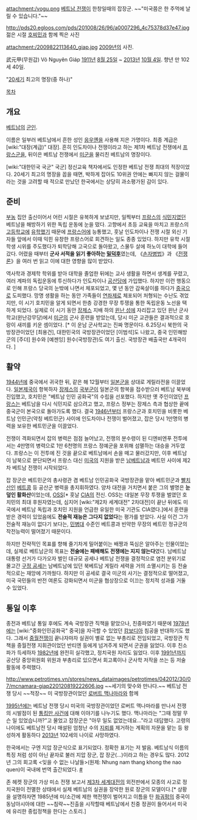 attachment:/vogu.png
[[베트남 전쟁]]이 한창일때의 잡장군. ~~"미국쯤은 한 주먹에 날릴 수 있습니다."~~

http://pds20.egloos.com/pds/201008/26/96/a0007296_4c75378d37e47.jpg
젊은 시절 [[호찌민]]과 함께 찍은 사진 

attachment:/2009822113640_giap.jpg
[[2009년]]의 사진.

武元甲(무원갑)
Võ Nguyên Giáp 
[[1911년]] [[8월 25일]] ~ [[2013년]] [[10월 4일]]. 향년 만 102세 40일.

"[[20세기]] 최고의 명장(중 하나)" 

[[목차]]
== 개요 ==
[[베트남]]의 [[군인]]. 

이름은 일부러 베트남에서 흔한 성인 [[응우옌]]을 사용해 지은 가명이다. 최종 계급은 [wiki:"대장(계급)" 대장]. 흔히 인도차이나 전쟁이라고 하는 제1차 베트남 전쟁에서 [[프랑스군]]을, 뒤이은 베트남 전쟁에서 [[미군]]을 물리친 베트남의 명장이다. 

[wiki:"대한민국 국군" 국군] 정신교육 책자에서도 인정한 베트남 전쟁 최대의 적장이었다. 20세기 최고의 명장을 꼽을 때면, 박하게 잡아도 10위권 안에는 빠지지 않는 걸물이라는 것을 고려할 때 적으로 만났던 한국에서는 상당히 과소평가된 감이 있다.

== 준비 ==
[[부농]] 집안 출신이어서 어린 시절은 유복하게 보냈지만, 일찍부터 [[프랑스]]의 [[식민지]]였던 베트남을 해방하기 위한 독립 운동에 눈을 떴다. 고향에서 초등 교육을 마치고 프랑스의 [[고등학교]]에 [[유학]]했기 때문에 [[프랑스어]]에 능통했고, 훗날 인도차이나 전쟁 시절 외신 기자들 앞에서 이때 익힌 유창한 프랑스어로 회견하는 일도 종종 있었다. 하지만 유학 시절 학생 시위를 주도했다가 퇴학당해 고국으로 돌아왔고, 스물두 살에 하노이 대학에 들어갔다. 어렸을 때부터 '''군사 서적을 읽기 좋아하는 [[밀덕후]]'''였는데, 《[[손자병법]]》과 《[[전쟁론]]》을 여러 번 읽고 이에 대한 영향을 많이 받았다. 

역사학과 경제학 학위를 받아 대학을 졸업한 뒤에는 교사 생활을 하면서 생계를 꾸렸고, 여러 계파의 독립운동에 투신하다가 인도차이나 [[공산당]]에 가입했다. 하지만 이런 행동으로 인해 프랑스 당국의 눈밖에 나면서 체포되었고, 몇 년 동안 감옥살이를 하다가 [[중국]]으로 도피했다. 망명 생활을 하는 동안 가족들이 [[연좌제]]로 체포되어 처형되는 수난도 겪었지만, 이 시기 호치민을 알게 되면서 한층 강경한 무장 투쟁을 통한 독립운동 노선을 택하게 되었다. 실제로 이 시기 동안 [[장제스]] 지배 하의 [[윈난 성]]에 자리잡고 있던 윈난 군사학교(윈난강무당)에서 [[미군]]의 군사 훈련을 받았는데, 당시 미군 교관들은 결과적으로 호랑이 새끼를 키운 셈이었다. [* 이 운남 군사학교는 진짜 명문이다. 6.25당시 북한의 국방장관이었던 [최용건], 대한민국의 국방장관이었던 [이범석]도 나왔고, 중국 인민해방군의 [주더] 원수와 [예젠잉] 원수(국방장관)도 여기 출신. 국방장관 배출국만 4개국이다. ]

== 활약 ==
[[1944년]]에 중국에서 귀국한 뒤, 같은 해 12월부터 [[일본군]]을 상대로 게릴라전을 이끌었다. [[일본제국]]이 항복하자 [[장제스]]의 [[국부군]]이 일본군의 항복을 접수받으러 베트남 북부에 진입했고, 호치민은 "베트남 인민 공화국"의 수립을 선포했다. 하지만 옛 주인이었던 [[프랑스]]는 베트남을 다시 식민지로 삼으려고 했고, 프랑스 정부는 장제스 측과 협상한 끝에 중국군이 본국으로 돌아가도록 했다. 결국 [[1946년]]부터 프랑스군과 호치민을 비롯한 베트남 인민군(약칭 베트민군) 사이에 인도차이나 전쟁이 벌어졌고, 잡은 당시 1만명의 병력을 보유한 베트민군을 이끌었다.

전쟁이 격화되면서 잡의 병력은 점점 늘어났고, 전쟁의 분수령이 된 디엔비엔푸 전투에서는 4만명의 병력으로 1만 6천명의 프랑스 정예군을 포위해 섬멸하는 대승을 거두었다. 프랑스는 이 전투에 진 것을 끝으로 베트남에서 손을 떼고 물러갔지만, 이후 베트남이 남북으로 분단되면서 프랑스 대신 [[미국]]의 지원을 받은 [[남베트남]]과 베트민 사이에 제2차 베트남 전쟁이 시작되었다.

잡 장군은 베트민군의 총사령관 겸 베트남 인민공화국 국방장관을 맡아 베트민군과 [[빨치산]]인 [[베트콩]] 등 공산군 병력을 총지휘하였다. 양차 대전을 거치면서 붙은 그의 별명은 '''눈 덮인 활화산'''이었는데, [[OSS]][* 훗날 [[CIA]]의 전신. OSS는 대일본 무장 투쟁을 벌였던 호치민의 최대 후원자였는데, 심지어 [wiki:"제2차 세계대전" 2차대전]이 끝난 뒤에도 미국에서 베트남 독립과 호치민 지원을 언급한 유일한 미국 기관도 CIA였다.]에서 훈련을 받은 경력이 있었음에도 '''전술적 재능은 그다지 없었다'''는 평가를 받았다. 사실 이건 그가 전술적 재능이 없다기 보다는, [[민병대]] 수준인 베트콩과 빈약한 무장의 베트민 정규군의 작전능력이 떨어졌기 때문이다.

하지만 전략적인 목표를 향해 줄기차게 밀어붙이는 배짱과 뚝심은 알아주는 인물이었는데, 실제로 베트남군의 목표는 '''전술에는 패배해도 전쟁에는 지지 않는다'''였다. 남베트남 대통령 선거가 다가오자 벌인 대규모 공세나 베트남 전쟁을 결정적으로 염전 분위기로 몰고간 [[구정 공세]]는 남베트남에 있던 북베트남 게릴라 세력을 거의 소멸시키는 등 전술적으로는 재앙에 가까웠다. 하지만 이 공세로 결국 미군의 사기는 결정적으로 떨어졌고, 미국 국민들의 반전 여론도 강화되면서 미군을 협상장으로 이끄는 정치적 성과를 거둘 수 있었다.

== 통일 이후 ==
종전과 베트남 통일 후에도 계속 국방장관 직책을 맡았으나, 친중파였기 때문에 [[1978년]]에는 [wiki:"중화인민공화국" 중국]을 자극할 수 있었던 [[캄보디아]] 침공을 반대하기도 했다. 그래서 [[중월전쟁]]이 끝나자마자 실권이 별로 없는 부총리로 전임되었고, 국방장관 직책을 중월전쟁 지휘관이었던 반티엔 둥에게 넘겨주게 되면서 군권을 잃었다. 이후 친소파가 득세하자 [[1982년]]에 완전히 실각했고, 정치국원 자리도 잃었다. 이후 [[1991년]]까지 공산당 중앙위원회 위원과 부총리로 있으면서 회고록이나 군사학 저작을 쓰는 등 저술 활동에 주력했다.

http://www.petrotimes.vn/stores/news_dataimages/petrotimes/042012/30/07/mcnamara-giap220120819222606.jpg
~~세기의 맞수와 만나다.~~ 베트남 전쟁 당시 ~~적장~~ 미 국방장관이었던 [[로버트 맥나마라]]와 함께

[[1995년]]에는 베트남 전쟁 당시 미국의 국방장관이었던 로버트 맥나마라를 만나서 전쟁의 시발점이 된 [[통킹만 사건]]에 대해 이야기를 나누기도 했다. 맥나마라는 "그때 정말 무슨 일 있었습니까?"고 물었고 잡장군은 "아무 일도 없었는데요..."라고 대답했다. 고령의 나이에도 베트남전 당시 매설된 엄청난 수의 [[지뢰]]를 제거하는 계획의 자문을 맡는 등 왕성하게 활동하다 [[2013년]] 102세의 나이로 사망하였다.

한국에서는 구엔 지압 장군식으로 표기되었다. 정확한 표기는 저 발음. 베트남식 이름의 특징 처럼 성이 아닌 끝자로 불러 지압 장군, 잡 장군(...)이라고 하는 경우도 많다. 2012년 그의 회고록 <잊을 수 없는 나날들>(원제: Nhung nam thang khong the nao quen)이 국내에 번역 출간되었다. [http://www.aladin.co.kr/shop/wproduct.aspx?ISBN=8966804772 #]

존 헤켓 장군의 가상 미소 전쟁 보고서 [[제3차 세계대전]]의 외전판에서 모종의 사고로 정치국원이 전멸한 상태에서 실제 베트남의 실권을 장악한 원로 장군의 모델이다.[* 상황을 설명하자면 1985년에 미/소간에 제한 핵전쟁이 벌어지고 이틈을 탄 [[화궈펑]]의 중국이 동남아시아에 대한 ~~침략~~진출을 시작할때 베트남에서 친중 정권이 들어서서 미국에 유리한 중립정책을 한다는 스토리.]
